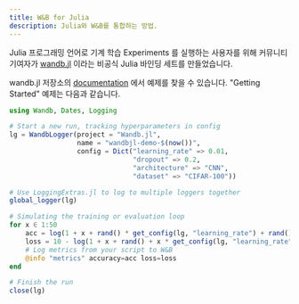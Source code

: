 ```yaml
---
title: W&B for Julia
description: Julia와 W&B를 통합하는 방법.
---
```


Julia 프로그래밍 언어로 기계 학습 Experiments 를 실행하는 사용자를 위해 커뮤니티 기여자가 [wandb.jl](https://github.com/avik-pal/Wandb.jl) 이라는 비공식 Julia 바인딩 세트를 만들었습니다.

wandb.jl 저장소의 [documentation](https://github.com/avik-pal/Wandb.jl/tree/main/docs/src/examples) 에서 예제를 찾을 수 있습니다. "Getting Started" 예제는 다음과 같습니다.

```julia
using Wandb, Dates, Logging

# Start a new run, tracking hyperparameters in config
lg = WandbLogger(project = "Wandb.jl",
                 name = "wandbjl-demo-$(now())",
                 config = Dict("learning_rate" => 0.01,
                               "dropout" => 0.2,
                               "architecture" => "CNN",
                               "dataset" => "CIFAR-100"))

# Use LoggingExtras.jl to log to multiple loggers together
global_logger(lg)

# Simulating the training or evaluation loop
for x ∈ 1:50
    acc = log(1 + x + rand() * get_config(lg, "learning_rate") + rand() + get_config(lg, "dropout"))
    loss = 10 - log(1 + x + rand() + x * get_config(lg, "learning_rate") + rand() + get_config(lg, "dropout"))
    # Log metrics from your script to W&B
    @info "metrics" accuracy=acc loss=loss
end

# Finish the run
close(lg)
```
